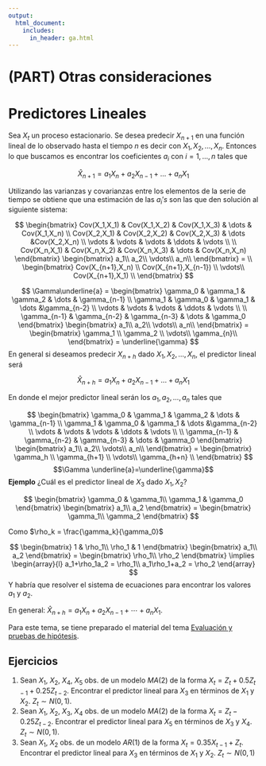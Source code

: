 ```yaml
---
output:
  html_document: 
    includes:
      in_header: ga.html
---
```

# (PART) Otras consideraciones {-}

# Predictores Lineales

Sea $X_t$ un proceso estacionario. Se desea predecir $X_{n+1}$ en una función lineal de lo observado hasta el tiempo $n$ es decir con ${X_1,X_2,...,X_n}$.
Entonces lo que buscamos es encontrar los coeficientes $a_i$ con $i=1,...,n$ tales que

$$
\hat{X}_{n+1}=a_1X_n+a_2X_{n-1}+...+a_nX_1
$$

Utilizando las varianzas y covarianzas entre los elementos de la serie de tiempo se obtiene que una estimación de las $a_i's$ son las que den solución al siguiente sistema:

$$
\begin{bmatrix}
    Cov(X_1,X_1)       & Cov(X_1,X_2)  & Cov(X_1,X_3) & \dots & Cov(X_1,X_n)  \\
    Cov(X_2,X_1)        & Cov(X_2,X_2)  & Cov(X_2,X_3)  & \dots &Cov(X_2,X_n)  \\
      \vdots & \vdots & \vdots & \ddots & \vdots \\ \\
    Cov(X_n,X_1)        & Cov(X_n,X_2)  & Cov(X_n,X_3)  & \dots & Cov(X_n,X_n) 
\end{bmatrix}
\begin{bmatrix}
a_1\\
a_2\\
\vdots\\
a_n\\
\end{bmatrix}
= \\
\begin{bmatrix}
Cov(X_{n+1},X_n)  \\
Cov(X_{n+1},X_{n-1})  \\
    \vdots\\
Cov(X_{n+1},X_1)  \\
\end{bmatrix}
$$

$$
\Gamma\underline{a} = \begin{bmatrix}
    \gamma_0      & \gamma_1  & \gamma_2 & \dots & \gamma_{n-1}  \\
   \gamma_1       & \gamma_0  & \gamma_1  & \dots &\gamma_{n-2}  \\
      \vdots & \vdots & \vdots & \ddots & \vdots \\ \\
    \gamma_{n-1}       & \gamma_{n-2}  & \gamma_{n-3}  & \dots & \gamma_0 
\end{bmatrix}
\begin{bmatrix}
a_1\\
a_2\\
\vdots\\
a_n\\
\end{bmatrix}
=
\begin{bmatrix}
\gamma_1  \\
\gamma_2  \\
    \vdots\\
\gamma_{n}\\
\end{bmatrix} = \underline{\gamma}
$$
En general si deseamos predecir $X_{n+h}$ dado ${X_1,X_2,...,X_n}$, el predictor lineal será

$$
\hat{X}_{n+h}=a_1X_n+a_2X_{n-1}+...+a_nX_1
$$

En donde el mejor predictor lineal serán los $a_1,a_2,...,a_n$ tales que 

$$
\begin{bmatrix}
    \gamma_0      & \gamma_1  & \gamma_2 & \dots & \gamma_{n-1}  \\
   \gamma_1       & \gamma_0  & \gamma_1  & \dots &\gamma_{n-2}  \\
      \vdots & \vdots & \vdots & \ddots & \vdots \\ \\
    \gamma_{n-1}       & \gamma_{n-2}  & \gamma_{n-3}  & \dots & \gamma_0 
\end{bmatrix}
\begin{bmatrix}
a_1\\
a_2\\
\vdots\\
a_n\\
\end{bmatrix}
=
\begin{bmatrix}
\gamma_h  \\
\gamma_{h+1}  \\
    \vdots\\
\gamma_{h+n}  \\
\end{bmatrix}
$$
$$\Gamma \underline{a}=\underline{\gamma}$$
**Ejemplo** ¿Cuál es el predictor lineal de $X_3$ dado $X_1, X_2$?

$$
\begin{bmatrix}
\gamma_0 & \gamma_1\\
\gamma_1 & \gamma_0
\end{bmatrix}
\begin{bmatrix}
a_1\\
a_2 
\end{bmatrix} = 
\begin{bmatrix}
\gamma_1\\
\gamma_2 
\end{bmatrix}
$$

Como $\rho_k = \frac{\gamma_k}{\gamma_0}$

$$
\begin{bmatrix}
1 & \rho_1\\
\rho_1 & 1
\end{bmatrix}
\begin{bmatrix}
a_1\\
a_2 
\end{bmatrix} = 
\begin{bmatrix}
\rho_1\\
\rho_2 
\end{bmatrix}
\implies
\begin{array}{l}
a_1+\rho_1a_2 = \rho_1\\
a_1\rho_1+a_2 = \rho_2
\end{array}
$$
Y habría que resolver el sistema de ecuaciones para encontrar los valores $a_1$ y $a_2$.

En general: $\hat{X}_{n+h} = a_1X_n+a_2X_{n-1}+\cdots+a_nX_1$.

Para este tema, se tiene preparado el material del tema [Evaluación y pruebas de hipótesis](https://rstudio-pubs-static.s3.amazonaws.com/1071417_253bc2f164f4438b918aaaee3a3da291.html#predicci%C3%B3n).

## Ejercicios

1) Sean $X_1$, $X_2$, $X_4$, $X_5$ obs. de un modelo $MA(2)$ de la forma $X_t = Z_t+0.5Z_{t-1}+0.25Z_{t-2}$. Encontrar el predictor lineal para $X_3$ en términos de $X_1$ y $X_2$. $Z_t\sim N(0,1)$.
2) Sean $X_1$, $X_2$, $X_3$, $X_4$ obs. de un modelo $MA(2)$ de la forma $X_t = Z_t-0.25Z_{t-2}$. Encontrar el predictor lineal para $X_5$ en términos de $X_3$ y $X_4$. $Z_t\sim N(0,1)$.
3) Sean $X_1$, $X_2$ obs. de un modelo $AR(1)$ de la forma $X_t = 0.35X_{t-1}+Z_{t}$. Encontrar el predictor lineal para $X_3$ en términos de $X_1$ y $X_2$. $Z_t\sim N(0,1)$ 